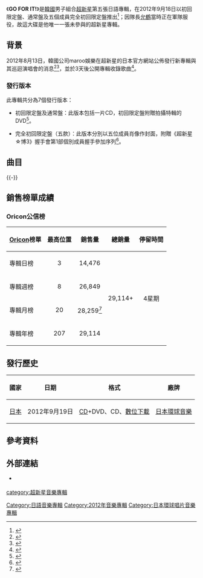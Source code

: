 {{Infobox album <!-- See Wikipedia:WikiProject Albums -->
| Name        = GO FOR IT!
| Type        = 專輯
| Artist      = [[超新星_(韓國組合)|超新星]]
| Cover       = Choshinsei GO FOR IT!.jpg
| Released    = {{Start date|2012|9|19}}
| Recorded    = 2012年
| Genre       = [[日語流行音樂|日語流行音樂]]
| Length      = 39:08
| Label       = [[日本環球音樂|日本環球音樂]]
| Language    = [[日語|日語]]
| Producer    = 
| Chart position = *週榜最高排名第8位<small>（2012年10月1日，Oricon）</small>
| Last album  = [[4U_(超新星專輯)|4U]]<br>（2011年）
| This album  = '''GO FOR IT!'''<br>（2012年）
| Next album  = [[SUPERNOVA_COLLECTION|SUPERNOVA COLLECTION]]<br>（2012年）
| Misc        = {{singles
  | Promo          = yes
  | Name           = GO FOR IT!
  | Type           = studio
  | Single 1       = [[Stupid_Love_/_Come_Back_to_Me|Stupid Love / Come Back to Me]]
  | Single 1 date  = {{Start date|2012|5|23}}
  | Single 2       = [[She's_Gone_(超新星單曲)|She's Gone]]
  | Single 2 date  = {{Start date|2012|8|29}}
  }}
}}

《'''GO FOR IT!'''》是[[韓國|韓國]]男子組合[[超新星_(韓國組合)|超新星]]第五張日語專輯，在2012年9月18日以初回限定盤、通常盤及五個成員完全初回限定盤推出<ref name="regular">{{cite web|url=http://www.oricon.co.jp/prof/463175/products/983633/1/|script-title=ja:GO FOR IT! | 超新星 | ORICON NEWS|date=|work=|publisher=[[Oricon|Oricon]]|accessdate=2017-01-18|language=ja|archive-date=2017-01-31|archive-url=https://web.archive.org/web/20170131184415/http://www.oricon.co.jp/prof/463175/products/983633/1/|dead-url=no}}</ref>；因隊長[[鄭允鶴|允鶴]]當時正在軍隊服役，故這大碟是他唯一一張未參與的超新星專輯。

==背景==
2012年8月13日，韓國公司maroo娛樂在超新星的日本官方網站公佈發行新專輯與其巡迴演唱會的消息<ref name="info">{{cite web|script-title=ja:超新星JAPAN OFFICIAL SITE [日本公式サイト]：超新星9-10月ツアータイトル＆ロゴ発表！|url=https://finn-neo.com/user.cgi?pageno=11&public=1&actmode=NewsArticleList&fanclub_id=4&year=2012|publisher=超新星日本官方網站|date=2012-08-23|accessdate=2017-01-18|language=ja|archive-date=2017-01-31|archive-url=https://web.archive.org/web/20170131184522/https://finn-neo.com/user.cgi?pageno=11&public=1&actmode=NewsArticleList&fanclub_id=4&year=2012|dead-url=no}}</ref><ref>{{cite web|script-title=ja:新曲発表＆全国ツアー開催する「超新星」インタビュー|url=http://www.wowkorea.jp/section/interview/read.asp?narticleid=101368|publisher=http://www.wowkorea.jp/|date=2012-08-15|accessdate=2017-01-18|language=ja|archive-date=2017-01-19|archive-url=https://web.archive.org/web/20170119054318/http://www.wowkorea.jp/section/interview/read.asp?narticleid=101368|dead-url=no}}</ref>，並於3天後公開專輯收錄歌曲<ref>{{cite web|url=http://natalie.mu/music/news/74750|script-title=ja:超新星ニューアルバム初回盤に「超新星☆カップ」DVD同梱|work=|publisher=natalie.mu|date=2012-08-16|accessdate=2017-01-05|archive-date=2017-01-31|archive-url=https://web.archive.org/web/20170131192232/http://natalie.mu/music/news/74750|dead-url=no}}</ref>。

===發行版本===
此專輯共分為7個發行版本：

*初回限定盤及通常盤：此版本包括一片CD，初回限定盤附贈拍攝特輯的DVD<ref name="sp">{{cite web|url=https://www.amazon.co.jp/dp/B008O80RH6/|script-title=ja:Amazon.co.jp: 超新星 : GO FOR IT!(初回限定盤)(DVD付) - ミュージック|work=|publisher=[[Amazon.com|Amazon Japan]]|accessdate=2017-01-18|language=ja|archive-date=2019-10-16|archive-url=https://web.archive.org/web/20191016215204/https://www.amazon.co.jp/dp/B008O80RH6/|dead-url=no}}</ref>。

*完全初回限定盤（五款）：此版本分別以五位成員肖像作封面，附贈《超新星☆博3》握手會第1部個別成員握手參加序列<ref name="spk">{{cite web|url=http://www.choshinsei.com/discography/index.html|script-title=ja:超新星JAPAN OFFICIAL SITE [日本公式サイト]：GO FOR IT!|work=|publisher=超新星日本官方網站|accessdate=2017-01-18|language=ja|archive-date=2018-07-30|archive-url=https://web.archive.org/web/20180730232955/http://choshinsei.com/discography/index.html|dead-url=no}}</ref>。

==曲目==
{{-}}
{{tracklist
| total_length = 39:08

| title1 = "GO FOR IT!" Intro
| note1 = 純音樂
| music1 = Face2fAKE
| arranger1 = Face2fAKE
| producer1 = Face2fAKE
| length1 = 1:54

| title2 = Are You Ready?
| music2 = Anton Malmberg Hard af Segerstad<br>Niclas Lundin
| lyrics2 = Komei Kobayashi
| producer2 = Anton Malmberg Hard af Segerstad
| length2 = 3:46

| title3 = [[She's_Gone_(超新星單曲)|She's Gone]]
| music3 = Glory Face（{{lang|ko|영광의 얼굴들}}）
| lyrics3 = Komei Kobayashi
| arranger3 = Glory Face
| length3 = 3:22

| title4 = [[Stupid_Love_/_Come_Back_to_Me|Stupid Love]]
| music4 = [[勇敢兄弟|勇敢兄弟]]（{{lang|ko|용감한형제}}）<br>Crazy Park（{{lang|ko|똘아이박}}）
| lyrics4 = Komei Kobayashi
| arranger4 = 勇敢兄弟<br>Crazy Park
| producer4 = 勇敢兄弟<br>Crazy Park
| length4 = 3:08

| title5 = Saturday
| music5 = Dane Deviller<br>Eric Solomon<br>{{le|Ryan S. Jhun|Ryan S. Jhun}}
| lyrics5 = Komei Kobayashi
| arranger5 = Dane Deviller<br>Eric Solomon<br>Ryan S. Jhun
| producer5 = MARCAN ENTERTAINMENT. INC<br>MGB SONGS<br>LITTLE ENGINE ENT. INC
| length5 = 3:36

| title6 = [[Stupid_Love_/_Come_Back_to_Me|COME BACK TO ME]]
| music6 = {{le|馬修·杰拉爾德|Matthew Gerrard|Matthew Gerrard}}<br>Drew Ryan Scott
| lyrics6 = Komei Kobayashi<br>Matthew Gerrard<br>Drew Ryan Scott
| producer6 = Matthew Gerrard
| length6 = 4:06

| title7 = "SUPERNOVA" Interlude
| note7 = 純音樂
| music7 = Face2fAKE
| arranger7 = Face2fAKE
| producer7 = Face2fAKE
| length7 = 0:51

| title8 = Addicted
| note8 = 日語版
| music8 = Dane Deviller<br>Davor Valuma<br>Eric Solomon<br>Ryan S. Jhun
| lyrics8 = 金真熙（{{lang|ko|김진희}}）<br>[[朴健一|健一]]（Rap）
| arranger8 = Dane Deviller<br>Davor Valuma<br>Eric Solomon<br>Ryan S. Jhun
| producer8 = MARCAN ENTERTAINMENT. INC<br>MGB SONGS<br>LITTLE ENGINE ENT. INC
| length8 = 3:52

| title9  = 想送給你…
| note9 = {{lang|ja|屆けたくて…}}
| music9 = 金基範（{{lang|ko|김기범}}）<br>姜智桓（{{lang|ko|강지환}}）
| lyrics9 = Komei Kobayashi
| arranger9 = 金基範<br>姜智桓
| producer9 = 金基範<br>姜智桓
| length9 = 3:43

| title10 = Super☆Love
| note10 = {{lang|ja|スーパー☆ラブ}}
| music10 = Ninos Hanna<br>Robert Hanna<br>Gavin Jones<br>Ivar Lisinski
| lyrics10 = {{link-ja|源井和仁|源井和仁}}
| arranger10 = Bruno Lopez<br>Ivar Lisinski
| producer10 = Bruno Lopez<br>Ivar Lisinski
| length10 = 3:41

| title11 = Stop Girl
| note11 = 日語版
| music11 = Ryan S. Jhun<br>Antwann Frost<br>JD RELIC
| lyrics11 = Komei Kobayashi
| arranger11 = Ryan S. Jhun<br>Antwann Frost<br>JD RELIC
| producer11 = MARCAN ENTERTAINMENT. INC
| length11 = 3:26

| title12 = Go On With U
| music12 = {{link-ko|韓尚元|한상원}}（{{lang|ko|한상원}}）
| lyrics12 = Komei Kobayashi
| arranger12 = 韓尚元<br>尹英敏（{{lang|ko|윤영민}}）
| producer12 = 韓尚元<br>尹英敏
| length12 = 3:37

}}

==銷售榜單成績==
===Oricon公信榜===
{| class="wikitable" style="width:500px;"
|-
! style="text-align:center;"|[[Oricon|Oricon]]榜單
! style="text-align:center;"|最高位置
! style="text-align:center;"|銷售量
! style="text-align:center;"|總銷量
! style="text-align:center;"|停留時間
|-
|align="left"|專輯日榜
| style="text-align:center;"| 3
| style="text-align:center;" rowspan="1"| 14,476
| style="text-align:center;" rowspan="4"| 29,114+
| style="text-align:center;" rowspan="4"| 4星期
|-
|align="left"|專輯週榜
| style="text-align:center;"| 8
| style="text-align:center;"| 26,849
|-
|align="left"|專輯月榜
| style="text-align:center;"| 20
| style="text-align:center;"| 28,259<ref>{{cite web |url=http://www.oricon.co.jp/rank/ja/m/2012-09/more/3/ |script-title=ja:2012年09月のCDアルバム月間ランキング |publisher=Oricon |accessdate=2017-01-19 |language=ja |archiveurl=https://web.archive.org/web/20130323102733/http://www.oricon.co.jp/rank/ja/m/2012-09/more/3/ |archivedate=2013-03-23 |dead-url=no }}</ref>
|-
|align="left"|專輯年榜
| style="text-align:center;"| 207
| style="text-align:center;"| 29,114
|}

==發行歷史==
{| class="wikitable plainrowheaders"
|-
! scope="col"| 國家 !! 日期 !! 格式 !! 廠牌
|-
! scope="row" rowspan="1"| [[日本|日本]]
| 2012年9月19日
| [[CD|CD]]+DVD、CD、[[數位音樂下載|數位下載]]
| [[日本環球音樂|日本環球音樂]]
|}

==參考資料==
{{reflist}}

==外部連結==
* {{Official website|http://www.choshinsei.com/index.html|超新星日本官方網站}} {{Ja icon}}

{{超新星 (韓國組合)}}

[[Category:日語音樂專輯|Category:日語音樂專輯]]
[[category:超新星音樂專輯|category:超新星音樂專輯]]
[[Category:2012年音樂專輯|Category:2012年音樂專輯]]
[[Category:日本環球唱片音樂專輯|Category:日本環球唱片音樂專輯]]